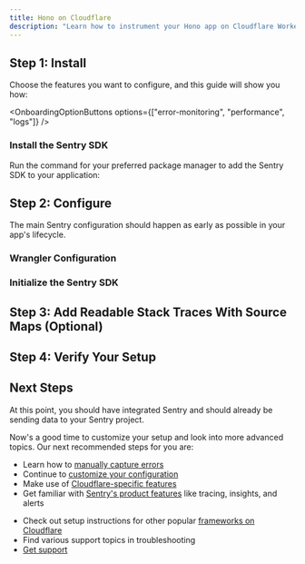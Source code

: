 ```yaml
---
title: Hono on Cloudflare
description: "Learn how to instrument your Hono app on Cloudflare Workers and capture your first errors with Sentry."
---
```


<PlatformContent includePath="getting-started-primer" />

## Step 1: Install

Choose the features you want to configure, and this guide will show you how:

<OnboardingOptionButtons
  options={["error-monitoring", "performance", "logs"]}
/>

<PlatformContent includePath="getting-started-features-expandable" />

### Install the Sentry SDK

Run the command for your preferred package manager to add the Sentry SDK to your application:

<PlatformContent includePath="getting-started-install" />

## Step 2: Configure

The main Sentry configuration should happen as early as possible in your app's lifecycle.

### Wrangler Configuration

<PlatformContent includePath="getting-started-config" />

### Initialize the Sentry SDK

<PlatformContent
  includePath="getting-started-config"
  platform="javascript.cloudflare.workers"
/>

<PlatformContent
  includePath="getting-started-capture-errors"
  platform="javascript.hono"
/>

## Step 3: Add Readable Stack Traces With Source Maps (Optional)

<PlatformContent includePath="getting-started-sourcemaps-short-version" />

## Step 4: Verify Your Setup

<PlatformContent
  includePath="getting-started-verify"
  platform="javascript.hono"
/>

## Next Steps

At this point, you should have integrated Sentry and should already be sending data to your Sentry project.

Now's a good time to customize your setup and look into more advanced topics. Our next recommended steps for you are:

- Learn how to [manually capture errors](/platforms/javascript/guides/cloudflare/usage/)
- Continue to [customize your configuration](/platforms/javascript/guides/cloudflare/configuration/)
- Make use of [Cloudflare-specific features](/platforms/javascript/guides/cloudflare/features)
- Get familiar with [Sentry's product features](/product) like tracing, insights, and alerts

<Expandable permalink={false} title="Are you having problems setting up the SDK?">

- Check out setup instructions for other popular [frameworks on Cloudflare](/platforms/javascript/guides/cloudflare/frameworks/)
- Find various support topics in <PlatformLink to="/troubleshooting">troubleshooting</PlatformLink>
- [Get support](https://sentry.zendesk.com/hc/en-us/)

</Expandable>
